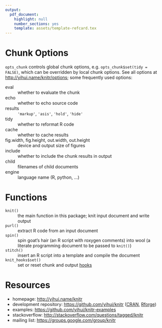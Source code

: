 ```yaml
---
output:
  pdf_document:
    highlight: null
    number_sections: yes
    template: assets/template-refcard.tex
---
```


<!--
%\VignetteEngine{knitr::rmarkdown}
%\VignetteIndexEntry{knitr Reference Card}
-->

# Chunk Options

`opts_chunk` controls global chunk options, e.g.
`opts_chunk$set(tidy = FALSE)`, which can be overridden by local chunk
options. See all options at <http://yihui.name/knitr/options>; some
frequently used options:

eval
:   whether to evaluate the chunk

echo
:   whether to echo source code

results
:   `'markup'`, `'asis'`, `'hold'`, `'hide'`

tidy
:   whether to reformat R code

cache
:   whether to cache results

fig.width, fig.height, out.width, out.height
:   device and output size of figures

include
:   whether to include the chunk results in output

child
:   filenames of child documents

engine
:   language name (R, python, ...)


# Functions

`knit()`
:   the main function in this package; knit input document and write
    output

`purl()`
:   extract R code from an input document

`spin()`
:   spin goat's hair (an R script with roxygen comments) into wool (a
    literate programming document to be passed to `knit()`)

`stitch()`
:   insert an R script into a template and compile the document

`knit_hooks$set()`
:   set or reset chunk and output [hooks](http://yihui.name/knitr/hooks)

# Resources

-   homepage: <http://yihui.name/knitr>
-   development repository: <https://github.com/yihui/knitr>
    ([CRAN](http://cran.rstudio.com/package=knitr),
    [Rforge](http://rforge.net/knitr))
-   examples: <https://github.com/yihui/knitr-examples>
-   stackoverflow: <http://stackoverflow.com/questions/tagged/knitr>
-   mailing list: <https://groups.google.com/group/knitr>

